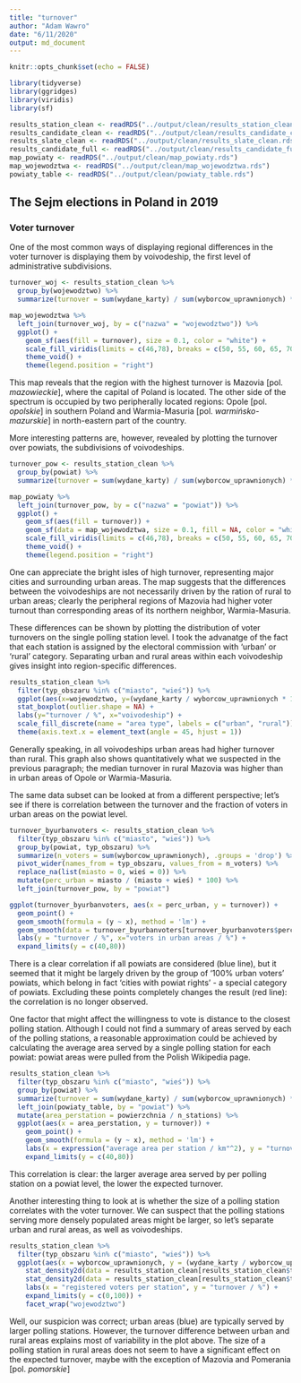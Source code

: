 ```yaml
---
title: "turnover"
author: "Adam Wawro"
date: "6/11/2020"
output: md_document
---
```


```r
knitr::opts_chunk$set(echo = FALSE)
```

```r
library(tidyverse)
library(ggridges)
library(viridis)
library(sf)
```

```r
results_station_clean <- readRDS("../output/clean/results_station_clean.rds")
results_candidate_clean <- readRDS("../output/clean/results_candidate_clean.rds")
results_slate_clean <- readRDS("../output/clean/results_slate_clean.rds")
results_candidate_full <- readRDS("../output/clean/results_candidate_full.rds")
map_powiaty <- readRDS("../output/clean/map_powiaty.rds")
map_wojewodztwa <- readRDS("../output/clean/map_wojewodztwa.rds")
powiaty_table <- readRDS("../output/clean/powiaty_table.rds")
```

## The Sejm elections in Poland in 2019

### Voter turnover

One of the most common ways of displaying regional differences in the voter turnover is displaying them by voivodeship, the first level of administrative subdivisions.

```r
turnover_woj <- results_station_clean %>%
  group_by(wojewodztwo) %>%
  summarize(turnover = sum(wydane_karty) / sum(wyborcow_uprawnionych) * 100, .groups = 'drop')

map_wojewodztwa %>%
  left_join(turnover_woj, by = c("nazwa" = "wojewodztwo")) %>%
  ggplot() +
    geom_sf(aes(fill = turnover), size = 0.1, color = "white") +
    scale_fill_viridis(limits = c(46,78), breaks = c(50, 55, 60, 65, 70, 75), name = "turnover / %", option = "E") +
    theme_void() +
    theme(legend.position = "right")
```

This map reveals that the region with the highest turnover is Mazovia [pol. *mazowieckie*], where the capital of Poland is located. The other side of the spectrum is occupied by two peripherally located regions: Opole [pol. *opolskie*] in southern Poland and Warmia-Masuria [pol. *warmińsko-mazurskie*] in north-eastern part of the country.

More interesting patterns are, however, revealed by plotting the turnover over powiats, the subdivisions of voivodeships.

```r
turnover_pow <- results_station_clean %>%
  group_by(powiat) %>%
  summarize(turnover = sum(wydane_karty) / sum(wyborcow_uprawnionych) * 100, .groups = 'drop')

map_powiaty %>%
  left_join(turnover_pow, by = c("nazwa" = "powiat")) %>%
  ggplot() +
    geom_sf(aes(fill = turnover)) +
    geom_sf(data = map_wojewodztwa, size = 0.1, fill = NA, color = "white") +
    scale_fill_viridis(limits = c(46,78), breaks = c(50, 55, 60, 65, 70, 75), name = "turnover / %", option = "E") +
    theme_void() +
    theme(legend.position = "right")
```

One can appreciate the bright isles of high turnover, representing major cities and surrounding urban areas. The map suggests that the differences between the voivodeships are not necessarily driven by the ration of rural to urban areas; clearly the peripheral regions of Mazovia had higher voter turnout than corresponding areas  of its northern neighbor, Warmia-Masuria.

These differences can be shown by plotting the distribution of voter turnovers on the single polling station level. I took the advanatge of the fact that each station is assigned by the electoral commission with 'urban' or 'rural' category. Separating urban and rural areas within each voivodeship gives insight into region-specific differences.

```r
results_station_clean %>%
  filter(typ_obszaru %in% c("miasto", "wieś")) %>%
  ggplot(aes(x=wojewodztwo, y=(wydane_karty / wyborcow_uprawnionych * 100), fill = typ_obszaru)) +
  stat_boxplot(outlier.shape = NA) +
  labs(y="turnover / %", x="voivodeship") +
  scale_fill_discrete(name = "area type", labels = c("urban", "rural")) +
  theme(axis.text.x = element_text(angle = 45, hjust = 1))
```

Generally speaking, in all voivodeships urban areas had higher turnover than rural. This graph also shows quantitatively what we suspected in the previous paragraph; the median turnover in rural Mazovia was higher than in urban areas of Opole or Warmia-Masuria.

The same data subset can be looked at from a different perspective; let's see if there is correlation between the turnover and the fraction of voters in urban areas on the powiat level.  

```r
turnover_byurbanvoters <- results_station_clean %>%
  filter(typ_obszaru %in% c("miasto", "wieś")) %>%
  group_by(powiat, typ_obszaru) %>%
  summarize(n_voters = sum(wyborcow_uprawnionych), .groups = 'drop') %>%
  pivot_wider(names_from = typ_obszaru, values_from = n_voters) %>%
  replace_na(list(miasto = 0, wieś = 0)) %>%
  mutate(perc_urban = miasto / (miasto + wieś) * 100) %>%
  left_join(turnover_pow, by = "powiat")

ggplot(turnover_byurbanvoters, aes(x = perc_urban, y = turnover)) +
  geom_point() +
  geom_smooth(formula = (y ~ x), method = 'lm') +
  geom_smooth(data = turnover_byurbanvoters[turnover_byurbanvoters$perc_urban<100, ], formula = (y ~ x), method = 'lm', color = "red") +
  labs(y = "turnover / %", x="voters in urban areas / %") +
  expand_limits(y = c(40,80))
```

There is a clear correlation if all powiats are considered (blue line), but it seemed that it might be largely driven by the group of '100% urban voters' powiats, which belong in fact 'cities with powiat rights' - a special category of powiats. Excluding these points completely changes the result (red line): the correlation is no longer observed.

One factor that might affect the willingness to vote is distance to the closest polling station. Although I could not find a summary of areas served by each of the polling stations, a reasonable approximation could be achieved by calculating the average area served by a single polling station for each powiat: powiat areas were pulled from the Polish Wikipedia page.

```r
results_station_clean %>%
  filter(typ_obszaru %in% c("miasto", "wieś")) %>%
  group_by(powiat) %>%
  summarize(turnover = sum(wydane_karty) / sum(wyborcow_uprawnionych) * 100, n_stations = n(), n_voters = sum(wyborcow_uprawnionych), .groups = 'drop') %>%
  left_join(powiaty_table, by = "powiat") %>%
  mutate(area_perstation = powierzchnia / n_stations) %>%
  ggplot(aes(x = area_perstation, y = turnover)) +
    geom_point() +
    geom_smooth(formula = (y ~ x), method = 'lm') +
    labs(x = expression("average area per station / km"^2), y = "turnover / %") +
    expand_limits(y = c(40,80))
```

This correlation is clear: the larger average area served by per polling station on a powiat level, the lower the expected turnover.


Another interesting thing to look at is whether the size of a polling station correlates with the voter turnover. We can suspect that the polling stations serving more densely populated areas might be larger, so let's separate urban and rural areas, as well as voivodeships.

```r
results_station_clean %>%
  filter(typ_obszaru %in% c("miasto", "wieś")) %>%
  ggplot(aes(x = wyborcow_uprawnionych, y = (wydane_karty / wyborcow_uprawnionych * 100))) +
    stat_density2d(data = results_station_clean[results_station_clean$typ_obszaru == "miasto",], color = "blue", alpha = 0.5) +
    stat_density2d(data = results_station_clean[results_station_clean$typ_obszaru == "wieś",], color = "red", alpha= 0.5) +
    labs(x = "registered voters per station", y = "turnover / %") +
    expand_limits(y = c(0,100)) +
    facet_wrap("wojewodztwo")
```

Well, our suspicion was correct; urban areas (blue) are typically served by larger polling stations. However, the turnover difference between urban and rural areas explains most of variability in the plot above. The size of a polling station in rural areas does not seem to have a significant effect on the expected turnover, maybe with the exception of Mazovia and Pomerania [pol. *pomorskie*]
